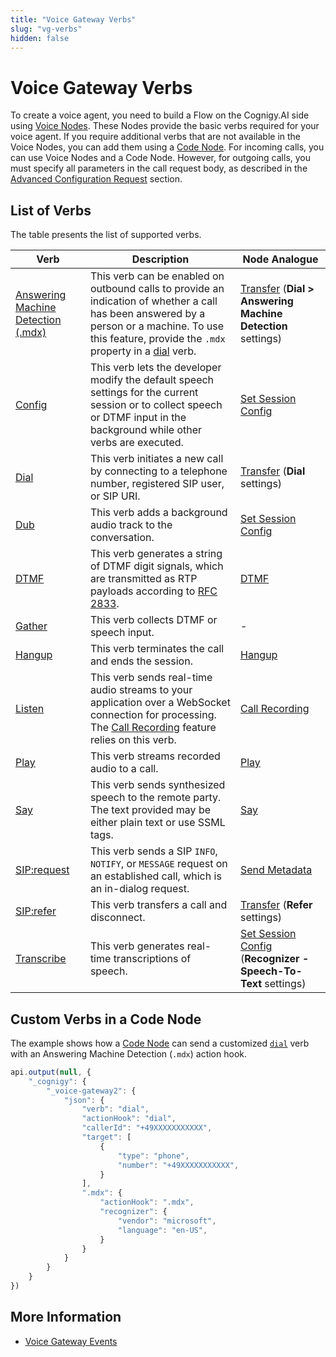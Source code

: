 ```yaml
---
title: "Voice Gateway Verbs"
slug: "vg-verbs"
hidden: false
---
```


# Voice Gateway Verbs

To create a voice agent,
you need to build a Flow on the Cognigy.AI side using [Voice Nodes](../../../ai/build/node-reference/voice/voice-gateway/overview.mdx).
These Nodes provide the basic verbs required for your voice agent. If you require additional verbs that are not available in the Voice Nodes, you can add them using a [Code Node](#custom-verbs-in-a-code-node). 
For incoming calls, you can use Voice Nodes and a Code Node. However, for outgoing calls, you must specify all parameters in the call request body, as described in the [Advanced Configuration Request](../../creating-outbound-calls.mdx#advanced-configuration-request) section.

## List of Verbs

The table presents the list of supported verbs.

| Verb                                        | Description                                                                                                                                                                                                  | Node Analogue                                                                                                                                |
|---------------------------------------------|--------------------------------------------------------------------------------------------------------------------------------------------------------------------------------------------------------------|----------------------------------------------------------------------------------------------------------------------------------------------|
| [Answering Machine Detection (.mdx)](.mdx.mdx) | This verb can be enabled on outbound calls to provide an indication of whether a call has been answered by a person or a machine. To use this feature, provide the `.mdx` property in a [dial](dial.mdx) verb. | [Transfer](../../../ai/build/node-reference/voice/voice-gateway/transfer.mdx) (**Dial > Answering Machine Detection** settings)               |
| [Config](config.mdx)                         | This verb lets the developer modify the default speech settings for the current session or to collect speech or DTMF input in the background while other verbs are executed.                              | [Set Session Config](../../../ai/build/node-reference/voice/voice-gateway/set-session-config.mdx)                                                |
| [Dial](dial.mdx)                             | This verb initiates a new call by connecting to a telephone number, registered SIP user, or SIP URI.                                                                                                     | [Transfer](../../../ai/build/node-reference/voice/voice-gateway/transfer.mdx) (**Dial** settings)                                                 |
| [Dub](dub.mdx)                               | This verb adds a background audio track to the conversation.                                                                                                                                                | [Set Session Config](../../../ai/build/node-reference/voice/voice-gateway/set-session-config.mdx)                                              |
| [DTMF](dtmf.mdx)                             | This verb generates a string of DTMF digit signals, which are transmitted as RTP payloads according to [RFC 2833](https://datatracker.ietf.org/doc/html/rfc2833).                                            | [DTMF](../../../ai/build/node-reference/voice/voice-gateway/dtmf.mdx)                                                                         |
| [Gather](gather.mdx)                         | This verb collects DTMF or speech input.                                                                                                                                                                     | -                                                                                                                                            |
| [Hangup](hangup.mdx)                         | This verb terminates the call and ends the session.                                                                                                                                                          | [Hangup](../../../ai/build/node-reference/voice/voice-gateway/hangup.mdx)                                                                     |
| [Listen](listen.mdx)                         | This verb sends real-time audio streams to your application over a WebSocket connection for processing. The [Call Recording](../../webapp/recent-calls.mdx#call-recordings) feature relies on this verb.      | [Call Recording](../../../ai/build/node-reference/voice/voice-gateway/call-recording.mdx)                                                     |
| [Play](play.mdx)                             | This verb streams recorded audio to a call.                                                                                                                                                                  | [Play](../../../ai/build/node-reference/voice/voice-gateway/play.mdx)                                                                         |
| [Say](say.mdx)                               | This verb sends synthesized speech to the remote party. The text provided may be either plain text or use SSML tags.                                                                                         | [Say](../../../ai/build/node-reference/basic/say.mdx)                                                                           |
| [SIP:request](sip-request.mdx)               | This verb sends a SIP `INFO`, `NOTIFY`, or `MESSAGE` request on an established call, which is an in-dialog request.                                                                                          | [Send Metadata](../../../ai/build/node-reference/voice/voice-gateway/send-metadata.mdx)                                                       |
| [SIP:refer](sip-refer.mdx)                   | This verb transfers a call and disconnect.                                                                                                                                                                   | [Transfer](../../../ai/build/node-reference/voice/voice-gateway/transfer.mdx) (**Refer** settings)                                            |
| [Transcribe](transcribe.mdx)                 | This verb generates real-time transcriptions of speech.                                                                                                                                                      | [Set Session Config](../../../ai/build/node-reference/voice/voice-gateway/set-session-config.mdx)  (**Recognizer - Speech-To-Text** settings) |

## Custom Verbs in a Code Node

The example shows how a [Code Node](../../../ai/build/node-reference/basic/code/overview.mdx) can send a customized [`dial`](dial.mdx) verb with an Answering Machine Detection
(`.mdx`) action hook.

```javascript
api.output(null, {
    "_cognigy": {
        "_voice-gateway2": {
            "json": {
                "verb": "dial",
                "actionHook": "dial",
                "callerId": "+49XXXXXXXXXXX",
                "target": [
                    {
                        "type": "phone",
                        "number": "+49XXXXXXXXXXX",
                    }
                ],
                ".mdx": {
                    "actionHook": ".mdx",
                    "recognizer": {
                        "vendor": "microsoft",
                        "language": "en-US",
                    }
                }
            }
        }
    }
})
```
## More Information

- [Voice Gateway Events](../events/overview.mdx)